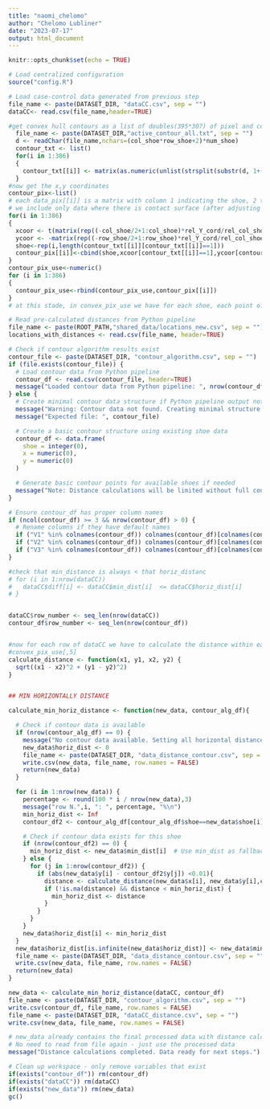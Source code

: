 ```yaml
---
title: "naomi_chelomo"
author: "Chelomo Lubliner"
date: "2023-07-17"
output: html_document
---
```


```r
knitr::opts_chunk$set(echo = TRUE)
```

```r
# Load centralized configuration
source("config.R")
```


```r
# Load case-control data generated from previous step
file_name <- paste(DATASET_DIR, "dataCC.csv", sep = "")
dataCC<- read.csv(file_name,header=TRUE)

```



```r

#get convex hull contours as a list of doubles(395*307) of pixel and convert them to x-y  coordinates
  file_name <- paste(DATASET_DIR,"active_contour_all.txt", sep = "")
  d <- readChar(file_name,nchars=(col_shoe*row_shoe+2)*num_shoe) 
  contour_txt <- list() 
  for(i in 1:386)
  {
    contour_txt[[i]] <- matrix(as.numeric(unlist(strsplit(substr(d, 1+(col_shoe*row_shoe+2)*(i-1), (col_shoe*row_shoe+2)*i-2), split="")) ),row_shoe,col_shoe,byrow=1)
  }
#now get the x,y coordinates
contour_pix<-list() 
# each data_pix[[i]] is a matrix with column 1 indicating the shoe, 2 the x, 3 the y, 4 the amount of RACs in that pixel
# we include only data where there is contact surface (after adjusting for the case that if there is a RAC there will be contact surface)
for(i in 1:386) 
{
  xcoor <- t(matrix(rep((-col_shoe/2+1:col_shoe)*rel_Y_cord/rel_col_shoe,row_shoe),col_shoe,row_shoe))
  ycoor <- -matrix(rep((-row_shoe/2+1:row_shoe)*rel_Y_cord/rel_col_shoe,col_shoe),row_shoe,col_shoe)
  shoe<-rep(i,length(contour_txt[[i]][contour_txt[[i]]==1]))
  contour_pix[[i]]<-cbind(shoe,xcoor[contour_txt[[i]]==1],ycoor[contour_txt[[i]]==1])# the data is only  where there is contact surface
}
contour_pix_use<-numeric()
for (i in 1:386)
{
  contour_pix_use<-rbind(contour_pix_use,contour_pix[[i]]) 
}
# at this stade, in convex_pix_use we have for each shoe, each point of the contour
```




```r

# Read pre-calculated distances from Python pipeline
file_name <- paste(ROOT_PATH,"shared_data/locations_new.csv", sep = "")
locations_with_distances <- read.csv(file_name, header=TRUE)

# Check if contour algorithm results exist
contour_file <- paste(DATASET_DIR, "contour_algorithm.csv", sep = "")
if (file.exists(contour_file)) {
  # Load contour data from Python pipeline
  contour_df <- read.csv(contour_file, header=TRUE)
  message("Loaded contour data from Python pipeline: ", nrow(contour_df), " points")
} else {
  # Create minimal contour data structure if Python pipeline output not available
  message("Warning: Contour data not found. Creating minimal structure...")
  message("Expected file: ", contour_file)

  # Create a basic contour structure using existing shoe data
  contour_df <- data.frame(
    shoe = integer(0),
    x = numeric(0),
    y = numeric(0)
  )

  # Generate basic contour points for available shoes if needed
  message("Note: Distance calculations will be limited without full contour data")
}
```


```r
# Ensure contour_df has proper column names
if (ncol(contour_df) >= 3 && nrow(contour_df) > 0) {
  # Rename columns if they have default names
  if ("V1" %in% colnames(contour_df)) colnames(contour_df)[colnames(contour_df) == "V1"] <- "shoe"
  if ("V2" %in% colnames(contour_df)) colnames(contour_df)[colnames(contour_df) == "V2"] <- "x"
  if ("V3" %in% colnames(contour_df)) colnames(contour_df)[colnames(contour_df) == "V3"] <- "y"
}

#check that min_distance is always < that horiz_distanc
# for (i in 1:nrow(dataCC))
#   dataCC$diff[i] <- dataCC$min_dist[i]  <= dataCC$horiz_dist[i]
# }


dataCC$row_number <- seq_len(nrow(dataCC))
contour_df$row_number <- seq_len(nrow(contour_df))



```


```r
#now for each row of dataCC we have to calculate the distance within each point of convex_pix_use
#convex_pix_use[,5]
calculate_distance <- function(x1, y1, x2, y2) {
  sqrt((x1 - x2)^2 + (y1 - y2)^2)
}


## MIN HORIZONTALLY DISTANCE

calculate_min_horiz_distance <- function(new_data, contour_alg_df){

  # Check if contour data is available
  if (nrow(contour_alg_df) == 0) {
    message("No contour data available. Setting all horizontal distances to 0.")
    new_data$horiz_dist <- 0
    file_name <- paste(DATASET_DIR, "data_distance_contour.csv", sep = "")
    write.csv(new_data, file_name, row.names = FALSE)
    return(new_data)
  }

  for (i in 1:nrow(new_data)) {
    percentage <- round(100 * i / nrow(new_data),3)
    message("row N.",i, ": ", percentage, "%\n")
    min_horiz_dist <- Inf
    contour_df2 <- contour_alg_df[contour_alg_df$shoe==new_data$shoe[i],]

    # Check if contour data exists for this shoe
    if (nrow(contour_df2) == 0) {
      min_horiz_dist <- new_data$min_dist[i]  # Use min_dist as fallback
    } else {
      for (j in 1:nrow(contour_df2)) {
        if (abs(new_data$y[i] - contour_df2$y[j]) <0.01){
          distance <- calculate_distance(new_data$x[i], new_data$y[i],contour_df2$x[j],  contour_df2$y[j])
          if (!is.na(distance) && distance < min_horiz_dist) {
            min_horiz_dist <- distance
          }
        }
      }
    }
    new_data$horiz_dist[i] <- min_horiz_dist
  }
  new_data$horiz_dist[is.infinite(new_data$horiz_dist)] <- new_data$min_dist[is.infinite(new_data$horiz_dist)]
  file_name <- paste(DATASET_DIR, "data_distance_contour.csv", sep = "")
  write.csv(new_data, file_name, row.names = FALSE)
  return(new_data)
}

```


```r
new_data <- calculate_min_horiz_distance(dataCC, contour_df)
file_name <- paste(DATASET_DIR, "contour_algorithm.csv", sep = "")
write.csv(contour_df, file_name, row.names = FALSE)
file_name <- paste(DATASET_DIR, "dataCC_distance.csv", sep = "")
write.csv(new_data, file_name, row.names = FALSE)


```

```r
# new_data already contains the final processed data with distance calculations
# No need to read from file again - just use the processed data
message("Distance calculations completed. Data ready for next steps.")
```




```r

# Clean up workspace - only remove variables that exist
if(exists("contour_df")) rm(contour_df)
if(exists("dataCC")) rm(dataCC)
if(exists("new_data")) rm(new_data)
gc()


```
